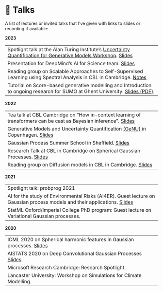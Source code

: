 # 🎤 Talks


A list of lectures or invited talks that I’ve given with links to slides or recording if available:


**2023**

|               |
|---------------|
| Spotlight talk at the Alan Turing Institute’s [Uncertainty Quantification for Generative Models Workshop](https://www.eventsforce.net/turingevents/frontend/reg/thome.csp?pageID=110064&eventID=287&traceRedir=2). [Slides](/talks/content/ati.pdf) |
| Presentation for DeepMind's AI for Science team. [Slides](/talks/content/deepmind-talk.pdf) |
| Reading group on Scalable Approaches to Self-Supervised Learning using Spectral Analysis in CBL in Cambridge. [Notes](https://hackmd.io/@vdutor/HJIEcNol3) |
| Tutorial on Score-based generative modelling and Introduction to ongoing research for SUMO at Ghent University. [Slides (PDF)](/talks/content/neural_diffusion_processes_sumo.pdf). |

**2022**

|               |
|---------------|
| Tea talk at CBL Cambridge on "How in-context learning of transformers can be cast as Bayesian inference".  [Slides](/talks/content/tea-talk-incontext-learning.pdf) |
| Generative Models and Uncertainty Quantification [(GeNU)](https://genu.ai/2022/) in Copenhagen. [Slides](/talks/content/GenU.pdf) |
| Gaussian Process Summer School in Sheffield. [Slides](/talks/content/gpss.html) |
| Research Talk at CBL in Cambridge on Spherical Gaussian Processes. [Slides](/talks/content/research_talk_cbl_spherical_gaussian_processes.pdf) |
| Reading group on Diffusion models in CBL in Cambridge. [Slides](https://drive.google.com/file/d/1cF64D--5T0g4O4uSIEGEEgVkz4506Cji/view?usp=sharing) |

**2021**

|               |
|---------------|
| Spotlight talk: probprog 2021|
|AI for the study of Environmental Risks (AI4ER). Guest lecture on Gaussian process models and their applications. [Slides](/talks/content/Whirlwind_Tour_of_Gaussian_process_models.pdf) |
| StatML Oxford/Imperial College PhD program: Guest lecture on Variational Gaussian processes. |

**2020**

|               |
|---------------|
|  ICML 2020 on Spherical harmonic features in Gaussian processes. [Slides](/talks/content/VISH.pdf) |
|  AISTATS 2020 on Deep Convolutional Gaussian Processes [Slides](/talks/content/TICK.pdf) |
|  Microsoft Research Cambridge: Research Spotlight. |
|  Lancaster University: Workshop on Simulations for Climate Modelling. |